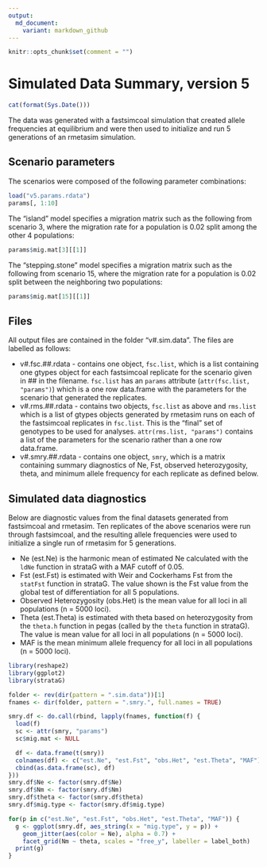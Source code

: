 ```yaml
---
output:
  md_document:
    variant: markdown_github
---
```

```r
knitr::opts_chunk$set(comment = "")
```
# Simulated Data Summary, version 5
```r
cat(format(Sys.Date()))
```


The data was generated with a fastsimcoal simulation that created allele frequencies at equilibrium and were then used to initialize and run 5 generations of an rmetasim simulation.

## Scenario parameters

The scenarios were composed of the following parameter combinations:

```r
load("v5.params.rdata")
params[, 1:10]
```

The "island" model specifies a migration matrix such as the following from scenario 3, where the migration rate for a population is 0.02 split among the other 4 populations:

```r
params$mig.mat[3][[1]]
```

The "stepping.stone" model specifies a migration matrix such as the following from scenario 15, where the migration rate for a population is 0.02 split between the neighboring two populations:

```r
params$mig.mat[15][[1]]
```

## Files

All output files are contained in the folder "v#.sim.data". The files are labelled as follows:

* v#.fsc.##.rdata - contains one object, `fsc.list`, which is a list containing one gtypes object for each fastsimcoal replicate for the scenario given in ## in the filename. `fsc.list` has an `params` attribute (`attr(fsc.list, "params")`) which is a one row data.frame with the parameters for the scenario that generated the replicates.
* v#.rms.##.rdata - contains two objects, `fsc.list` as above and `rms.list` which is a list of gtypes objects generated by rmetasim runs on each of the fastsimcoal replicates in `fsc.list`. This is the "final" set of genotypes to be used for analyses. `attr(rms.list, "params")` contains a list of the parameters for the scenario rather than a one row data.frame.
* v#.smry.##.rdata - contains one object, `smry`, which is a matrix containing summary diagnostics of Ne, Fst, observed heterozygosity, theta, and minimum allele frequency  for each replicate as defined below.

## Simulated data diagnostics

Below are diagnostic values from the final datasets generated from fastsimcoal and rmetasim. Ten replicates of the above scenarios were run through fastsimcoal, and the resulting allele frequencies were used to initialize a single run of rmetasim for 5 generations.

* Ne (est.Ne) is the harmonic mean of estimated Ne calculated with the `ldNe` function in strataG with a MAF cutoff of 0.05.
* Fst (est.Fst) is estimated with Weir and Cockerhams Fst from the `statFst` function in strataG. The value shown is the Fst value from the global test of differentiation for all 5 populations.
* Observed Heterozygosity (obs.Het) is the mean value for all loci in all populations (n = 5000 loci).
* Theta (est.Theta) is estimated with theta based on heterozygosity from the `theta.h` function in pegas (called by the `theta` function in strataG). The value is mean value for all loci in all populations (n = 5000 loci).
* MAF is the mean minimum allele frequency for all loci in all populations (n = 5000 loci).

```r
library(reshape2)
library(ggplot2)
library(strataG)

folder <- rev(dir(pattern = ".sim.data"))[1]
fnames <- dir(folder, pattern = ".smry.", full.names = TRUE)

smry.df <- do.call(rbind, lapply(fnames, function(f) {
  load(f)
  sc <- attr(smry, "params")
  sc$mig.mat <- NULL

  df <- data.frame(t(smry))
  colnames(df) <- c("est.Ne", "est.Fst", "obs.Het", "est.Theta", "MAF")
  cbind(as.data.frame(sc), df)
}))
smry.df$Ne <- factor(smry.df$Ne)
smry.df$Nm <- factor(smry.df$Nm)
smry.df$theta <- factor(smry.df$theta)
smry.df$mig.type <- factor(smry.df$mig.type)

for(p in c("est.Ne", "est.Fst", "obs.Het", "est.Theta", "MAF")) {
  g <- ggplot(smry.df, aes_string(x = "mig.type", y = p)) +
    geom_jitter(aes(color = Ne), alpha = 0.7) +
    facet_grid(Nm ~ theta, scales = "free_y", labeller = label_both)
  print(g)
}
```

